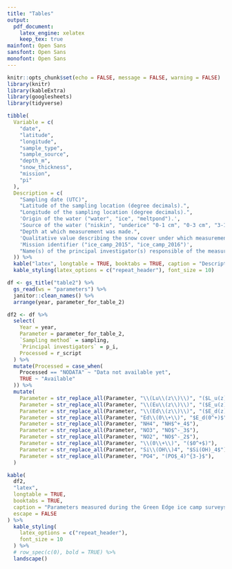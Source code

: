 ```yaml
---
title: "Tables"
output: 
  pdf_document: 
    latex_engine: xelatex
    keep_tex: true
mainfont: Open Sans
sansfont: Open Sans
monofont: Open Sans
---
```


```r
knitr::opts_chunk$set(echo = FALSE, message = FALSE, warning = FALSE)
library(knitr)
library(kableExtra)
library(googlesheets)
library(tidyverse)
```

```r
tibble(
  Variable = c(
    "date",
    "latitude",
    "longitude",
    "sample_type",
    "sample_source",
    "depth_m",
    "snow_thickness",
    "mission",
    "pi"
  ),
  Description = c(
    "Sampling date (UTC)",
    "Latitude of the sampling location (degree decimals).",
    "Longitude of the sampling location (degree decimals).",
    'Origin of the water ("water", "ice", "meltpond").',
    'Source of the water ("niskin", "underice" "0-1 cm", "0-3 cm", "3-10 cm", "rosette" ).',
    "Depth at which measurement was made.",
    'Qualitative value describing the snow cover under which measurement was made ("thin_snow", "thick_snow").',
    'Mission identifier ("ice_camp_2015", "ice_camp_2016")',
    "Name(s) of the principal investigator(s) responsible of the measured variable."
  )) %>%
  kable("latex", longtable = TRUE, booktabs = TRUE, caption = "Descriptions of the minimal variables included in each data set (i.e. in each CSV file).") %>%
  kable_styling(latex_options = c("repeat_header"), font_size = 10) 


```


```r
df <- gs_title("table2") %>%
  gs_read(ws = "parameters") %>%
  janitor::clean_names() %>%
  arrange(year, parameter_for_table_2)

df2 <- df %>%
  select(
    Year = year,
    Parameter = parameter_for_table_2,
    `Sampling method` = sampling,
    `Principal investigators` = p_i,
    Processed = r_script
  ) %>%
  mutate(Processed = case_when(
    Processed == "NODATA" ~ "Data not available yet",
    TRUE ~ "Available"
  )) %>% 
  mutate(
    Parameter = str_replace_all(Parameter, "\\(Lu\\(z\\)\\)", "($L_u(z)$)"),
    Parameter = str_replace_all(Parameter, "\\(Eu\\(z\\)\\)", "($E_u(z)$)"),
    Parameter = str_replace_all(Parameter, "\\(Ed\\(z\\)\\)", "($E_d(z)$)"),
    Parameter = str_replace_all(Parameter, "Ed\\(0\\+\\)", "$E_d(0^+)$"),
    Parameter = str_replace_all(Parameter, "NH4", "NH$^+_4$"),
    Parameter = str_replace_all(Parameter, "NO3", "NO$^-_3$"),
    Parameter = str_replace_all(Parameter, "NO2", "NO$^-_2$"),
    Parameter = str_replace_all(Parameter, "\\(0\\+\\)", "($0^+$)"),
    Parameter = str_replace_all(Parameter, "Si\\(OH\\)4", "$Si(OH)_4$"),
    Parameter = str_replace_all(Parameter, "PO4", "(PO$_4)^{3-}$"),
  )

kable(
  df2,
  "latex",
  longtable = TRUE,
  booktabs = TRUE,
  caption = "Parameters measured during the Green Edge ice camp surveys. Parameters are ordered by alphabetical order and sampling year.",
  escape = FALSE
) %>%
  kable_styling(
    latex_options = c("repeat_header"),
    font_size = 10
  ) %>%
  # row_spec(c(0), bold = TRUE) %>%
  landscape()
```

